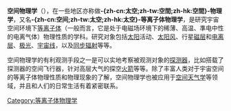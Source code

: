 {{Unreferenced|time=2020-10-20T00:19:25+00:00}}
{{noteTA
|G1=Physics
|G2=Aero
|1 = zh-cn:空间物理; zh-tw:太空物理; zh-hk:太空物理;
|2 = zh-cn:空间天气; zh-tw:太空天氣; zh-hk:太空天氣;
}}
'''空间物理学'''（{{lang-en|Space physics}}），在一些地区亦称做'''-{zh-cn:太空;zh-tw:空間;zh-hk:空間}-物理学'''，又名'''-{zh-cn:空间;zh-tw:太空;zh-hk:太空}-等离子体物理学'''，是研究宇宙空间环境下[[等离子体|等离子体]]（一般而言，它是处于电磁场环境下的稀薄、高温、準电中性的电离气体）物理性质的学科。研究对象包括[[太阳|太阳]]活动、[[太阳风|太阳风]]、行星[[磁层|磁层]]和[[电离层|电离层]]、[[极光|极光]]、[[宇宙线|宇宙线]]，以及[[同步辐射|同步辐射]]等等。

空间物理学的有利观测手段之一是可以实地考察被观测对象的[[探测器|探测器]]，比如搭载了探测器的空间飞行器，针对高层大气的探空[[火箭|火箭]]等等。除了丰富人类对于宇宙空间的等离子体物理性质和物理现象的了解，空间物理学也被应用于[[空间天气|空间天气学]]等领域，并且和人们的日常生活有着紧密联系。

[[Category:等离子体物理学|Category:等离子体物理学]]


{{物理小作品}}